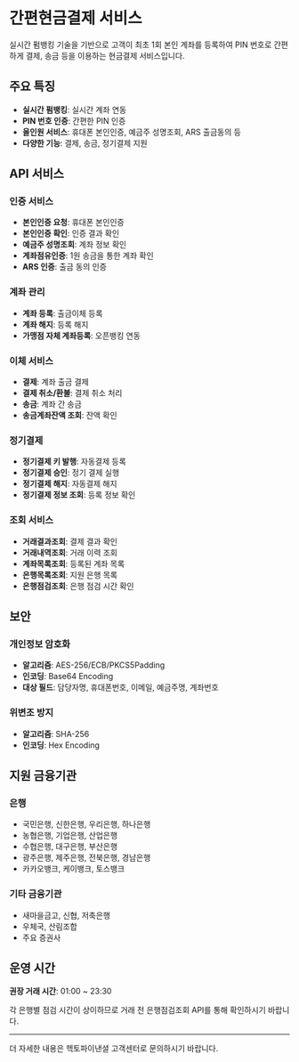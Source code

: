 # 간편현금결제 서비스

실시간 펌뱅킹 기술을 기반으로 고객이 최초 1회 본인 계좌를 등록하여 PIN 번호로 간편하게 결제, 송금 등을 이용하는 현금결제 서비스입니다.

## 주요 특징

- **실시간 펌뱅킹**: 실시간 계좌 연동
- **PIN 번호 인증**: 간편한 PIN 인증
- **올인원 서비스**: 휴대폰 본인인증, 예금주 성명조회, ARS 출금동의 등
- **다양한 기능**: 결제, 송금, 정기결제 지원

## API 서비스

### 인증 서비스
- **본인인증 요청**: 휴대폰 본인인증
- **본인인증 확인**: 인증 결과 확인
- **예금주 성명조회**: 계좌 정보 확인
- **계좌점유인증**: 1원 송금을 통한 계좌 확인
- **ARS 인증**: 출금 동의 인증

### 계좌 관리
- **계좌 등록**: 출금이체 등록
- **계좌 해지**: 등록 해지
- **가맹점 자체 계좌등록**: 오픈뱅킹 연동

### 이체 서비스
- **결제**: 계좌 출금 결제
- **결제 취소/환불**: 결제 취소 처리
- **송금**: 계좌 간 송금
- **송금계좌잔액 조회**: 잔액 확인

### 정기결제
- **정기결제 키 발행**: 자동결제 등록
- **정기결제 승인**: 정기 결제 실행
- **정기결제 해지**: 자동결제 해지
- **정기결제 정보 조회**: 등록 정보 확인

### 조회 서비스
- **거래결과조회**: 결제 결과 확인
- **거래내역조회**: 거래 이력 조회
- **계좌목록조회**: 등록된 계좌 목록
- **은행목록조회**: 지원 은행 목록
- **은행점검조회**: 은행 점검 시간 확인

## 보안

### 개인정보 암호화
- **알고리즘**: AES-256/ECB/PKCS5Padding
- **인코딩**: Base64 Encoding
- **대상 필드**: 담당자명, 휴대폰번호, 이메일, 예금주명, 계좌번호

### 위변조 방지
- **알고리즘**: SHA-256
- **인코딩**: Hex Encoding

## 지원 금융기관

### 은행
- 국민은행, 신한은행, 우리은행, 하나은행
- 농협은행, 기업은행, 산업은행
- 수협은행, 대구은행, 부산은행
- 광주은행, 제주은행, 전북은행, 경남은행
- 카카오뱅크, 케이뱅크, 토스뱅크

### 기타 금융기관
- 새마을금고, 신협, 저축은행
- 우체국, 산림조합
- 주요 증권사

## 운영 시간

**권장 거래 시간**: 01:00 ~ 23:30

각 은행별 점검 시간이 상이하므로 거래 전 은행점검조회 API를 통해 확인하시기 바랍니다.

---

더 자세한 내용은 헥토파이낸셜 고객센터로 문의하시기 바랍니다.
